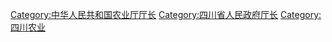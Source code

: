 [[Category:中华人民共和国农业厅厅长|Category:中华人民共和国农业厅厅长]]
[[Category:四川省人民政府厅长|Category:四川省人民政府厅长]]
[[Category:四川农业|Category:四川农业]]